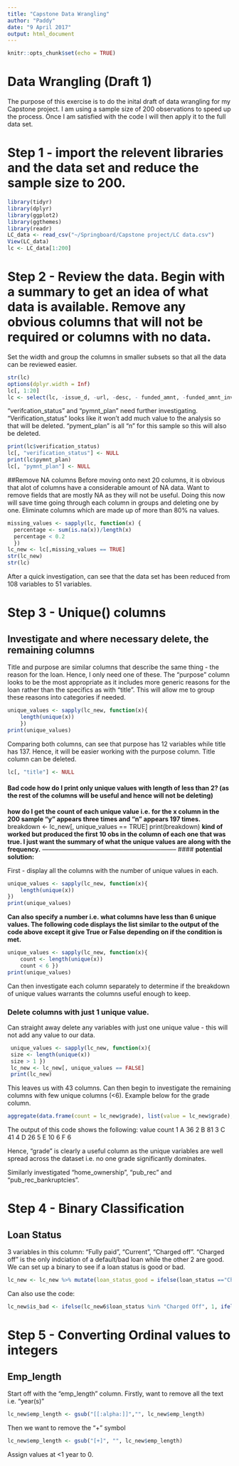 ---
title: "Capstone Data Wrangling"
author: "Paddy"
date: "9 April 2017"
output: html_document
---

```{r setup, include=FALSE}
knitr::opts_chunk$set(echo = TRUE)
```

# Data Wrangling (Draft 1)

The purpose of this exercise is to do the inital draft of data wrangling for my Capstone project. 
I am using a sample size of 200 observations to speed up the process. Once I am satisfied with the code I will then apply it to the full data set.

# Step 1 - import the relevent libraries and the data set and reduce the sample size to 200.

```{r}
library(tidyr)
library(dplyr)
library(ggplot2)
library(ggthemes)
library(readr)
LC_data <- read_csv("~/Springboard/Capstone project/LC data.csv")
View(LC_data)
lc <- LC_data[1:200]

```
# Step 2 - Review the data. Begin with a summary to get an idea of what data is available. Remove any obvious columns that will not be required or columns with no data.

Set the width and group the columns in smaller subsets so that all the data can be reviewed easier.

```{r}
str(lc)
options(dplyr.width = Inf)
lc[, 1:20]
lc <- select(lc, -issue_d, -url, -desc, - funded_amnt, -funded_amnt_inv)

```
"verifcation_status" and "pymnt_plan" need further investigating. "Verification_status" looks like it won't add much value to the analysis so that will be deleted. "pyment_plan" is all "n" for this sample so this will also be deleted. 

```{r}
print(lc$verification_status)
lc[, "verification_status"] <- NULL
print(lc$pymnt_plan)
lc[, "pymnt_plan"] <- NULL

```
##Remove NA columns
Before moving onto next 20 columns, it is obvious that alot of columns have a considerable amount of NA data. Want to remove fields that are mostly NA as they will not be useful. Doing this now will save time going through each column in groups and deleting one by one. Eliminate columns which are made up of more than 80% na values.

```{r}
missing_values <- sapply(lc, function(x) {
  percentage <- sum(is.na(x))/length(x) 
  percentage < 0.2
  })
lc_new <- lc[,missing_values == TRUE]
str(lc_new)
str(lc)
```
After a quick investigation, can see that the data set has been reduced from 108 variables to 51 variables.


# Step 3 - Unique() columns 
## Investigate and where necessary delete, the remaining columns
Title and purpose are similar columns that describe the same thing - the reason for the loan. Hence, I only need one of these. The "purpose" column looks to be the most appropriate as it includes more generic reasons for the loan rather than the specifics as with "title". This will allow me to group these reasons into categories if needed.


```{r}
unique_values <- sapply(lc_new, function(x){
    length(unique(x))
    })
print(unique_values)
```
Comparing both columns, can see that purpose has 12 variables while title has 137. Hence, it will be easier working with the purpose column. Title column can be deleted. 
```{r}
lc[, "title"] <- NULL
```


#### Bad code **how do I print only unique values with length of less than 2? (as the rest of the columns will be useful and hence will not be deleting)**
**how do I get the count of each unique value i.e. for the x column in the 200 sample "y" appears three times and "n" appears 197 times.**
 breakdown <- lc_new[, unique_values == TRUE]
 print(breakdown) 
**kind of worked but produced the first 10 obs in the column of each one that was true. I just want the summary of what the unique values are along with the frequency.**
-----------------------------------------------------------------
#### **potential solution:**

First - display all the columns with the number of unique values in each.
```{r}
unique_values <- sapply(lc_new, function(x){
    length(unique(x))
})
print(unique_values)
```
**Can also specify a number i.e. what columns have less than 6 unique values. The following code displays the list similar to the output of the code above except it give True or False depending on if the condition is met.**

```{r}
unique_values <- sapply(lc_new, function(x){
    count <- length(unique(x))
    count < 6 })
print(unique_values)
```
Can then investigate each column separately to determine if the breakdown of unique values warrants the columns useful enough to keep. 

### Delete columns with just 1 unique value. 
Can straight away delete any variables with just one unique value - this will not add any value to our data. 

```{r}
 unique_values <- sapply(lc_new, function(x){
 size <- length(unique(x))
 size > 1 })
 lc_new <- lc_new[, unique_values == FALSE]
 print(lc_new)
```

This leaves us with 43 columns. 
Can then begin to investigate the remaining columns with few unique columns (<6). Example below for the grade column. 
```{r}
aggregate(data.frame(count = lc_new$grade), list(value = lc_new$grade), length)
```

The output of this code shows the following:
                                 value count
                              1     A    36
                              2     B    81
                              3     C    41
                              4     D    26
                              5     E    10
                              6     F     6
                              
Hence, "grade" is clearly a useful column as the unique variables are well spread across the dataset i.e. no one grade significantly dominates.

Similarly investigated "home_ownership", "pub_rec" and "pub_rec_bankruptcies".


# Step 4 - Binary Classification
## Loan Status
3 variables in this column: "Fully paid", "Current", "Charged off". "Charged off" is the only indciation of a default/bad loan while the other 2 are good. We can set up a binary to see if a loan status is good or bad.

```{r}
lc_new <- lc_new %>% mutate(loan_status_good = ifelse(loan_status =="Charged Off", 0, 1))
```
Can also use the code:
```{r}
lc_new$is_bad <- ifelse(lc_new6$loan_status %in% "Charged Off", 1, ifelse(lc_new6$loan_status == "", NA, 0))
```

# Step 5 - Converting Ordinal values to integers

## Emp_length
Start off with the "emp_length" column. Firstly, want to remove all the text i.e. "year(s)" 
```{r}
lc_new$emp_length <- gsub("[[:alpha:]]","", lc_new$emp_length)
```
Then we want to remove the "+" symbol

```{r}
lc_new$emp_length <- gsub("[+]", "", lc_new$emp_length)
```
Assign values at <1 year to 0.
```{r}

```



